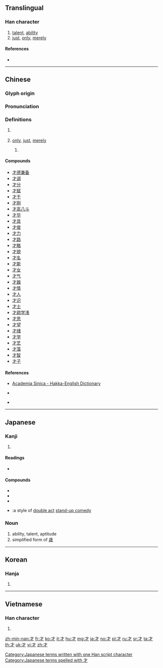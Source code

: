 {{also|扌|オ|孑}}
==Translingual==
{{stroke order|type=animate}}

===Han character===
{{Han char|rn=64|rad=手|as=00|sn=3|var=2|four=40200|canj=DH}}

# [[talent]], [[ability]]
# [[just]], [[only]], [[merely]]

====References====
* {{Han ref|kx=0416.300|dkj=11769|dj=0763.010|hdz=31824.020|uh=624D|ud=25165|bh=A47E|bd=42110}}

----

==Chinese==
{{zh-forms}}

===Glyph origin===
{{Han etym}}

===Pronunciation===
{{zh-pron
|m=cái
|c=coi4
|h=pfs=chhòi
|mn=châi/chhâi
|w=
|mc=y
|oc=y
|ma=y
|cat=n,adv
}}

===Definitions===
{{zh-hanzi}}

# {{n-g|Used to emphasize that something is/is not.}}
#: {{zh-x|我 才 是 ^張^三。|I'm Zhang San (not that some else is Zhang San).}}
#: {{zh-x|我 才 沒有 騙人。|I'm not lying.}}
# [[only]], [[just]], [[merely]]
#: {{zh-x|教室 裡 才 五 個 人。|There is only five people in the classroom.}}
## {{n-g|Used in the {{lang|zh|[[才]]……就……}} structure}}
##: {{zh-x|才 五 點鐘 他 就 起床 了。|It's only five o'clock, yet he has already got up.}}

====Compounds====
* [[才德兼备]]
* [[才调]]
* [[才分]]
* [[才赋]]
* [[才干]]
* [[才刚]]
* [[才高八斗]]
* [[才华]]
* [[才具]]
* [[才俊]]
* [[才力]]
* [[才路]]
* [[才略]]
* [[才貌]]
* [[才名]]
* [[才能]]
* [[才女]]
* [[才气]]
* [[才器]]
* [[才情]]
* [[才人]]
* [[才识]]
* [[才士]]
* [[才疏学浅]]
* [[才思]]
* [[才望]]
* [[才绪]]
* [[才学]]
* [[才艺]]
* [[才藻]]
* [[才智]]
* [[才子]]

====References====
* {{qualifier|Hakka}} [http://minhakka.ling.sinica.edu.tw/bkg/hakyin/search.php?DETAIL=1&LIMIT=id=51170&dbname=su_tian_1&graph=2 Academia Sinica - Hakka-English Dictionary]
* {{qualifier|Hakka}} {{R:hak:Lau 1997}}
* {{qualifier|Min Nan}} {{thcwd|214}}

----

==Japanese==

===Kanji===
{{ja-kanji|grade=2|rs=手00}}

# {{defn|lang=ja|sort=手00}}

====Readings====
* {{ja-readings
|goon=[[ざい]] (zai) {{qualifier|non-[[w:Jōyō kanji|Jōyō]] reading}}
|kanon=[[さい]] (sai)
|kun=[[わずかに]] (wazukani), [[ざえ]] (zae)}}

====Compounds====
* {{ja-r|才覚|さいかく}}
* {{ja-r|才気|さいき}}
* {{ja-r|才能|さいのう}}
* {{ja-r|漫才|まんざい}}:a style of [[w:double act|double act]] [[stand-up comedy]]

===Noun===
{{ja-noun|さい}}

# ability, talent, aptitude
# simplified form of [[歳]]

[[Category:Japanese terms written with one Han script character]]
[[Category:Japanese terms spelled with 才]]

----

==Korean==

===Hanja===
{{ko-hanja|hangeul=[[재]]|eumhun=재주|rv=jae|mr=chae|y=cay}}

# {{defn|lang=ko|sort=手00}}

----

==Vietnamese==

===Han character===
{{vi-hantu|[[tài]]|rs=手00}}

# {{defn|lang=vi|sort=手00}}

[[zh-min-nan:才]]
[[fr:才]]
[[ko:才]]
[[it:才]]
[[hu:才]]
[[mg:才]]
[[ja:才]]
[[no:才]]
[[pl:才]]
[[ru:才]]
[[sr:才]]
[[ta:才]]
[[th:才]]
[[uk:才]]
[[vi:才]]
[[zh:才]]